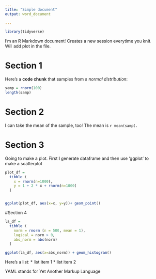 ```yaml
---
title: "Simple document"
output: word_document
  
---
```


```r
library(tidyverse)
```


I'm an R Markdown document! Creates a new session everytime you knit. Will add plot in the
file.

# Section 1

Here's a **code chunk** that samples from 
a _normal distribution_:

```r
samp = rnorm(100)
length(samp)
```

# Section 2

I can take the mean of the sample, too!
The mean is `r mean(samp)`.

# Section 3
Going to make a plot. First I generate dataframe and then use 'ggplot' to make a scatterplot
```r
plot_df = 
  tibble (
    x = rnorm(n=1000),
    y = 1 + 2 * x + rnorm(n=1000)
  )


ggplot(plot_df, aes(x=x, y=y))+ geom_point()

```


#Section 4
```r
la_df = 
  tibble (
    norm = rnorm (n = 500, mean = 1),
    logical = norm > 0,
    abs_norm = abs(norm)
  )

ggplot(la_df, aes(x=abs_norm)) + geom_histogram()
```

Here's a list:
* list item 1
* list item 2

YAML stands for Yet Another Markup Language